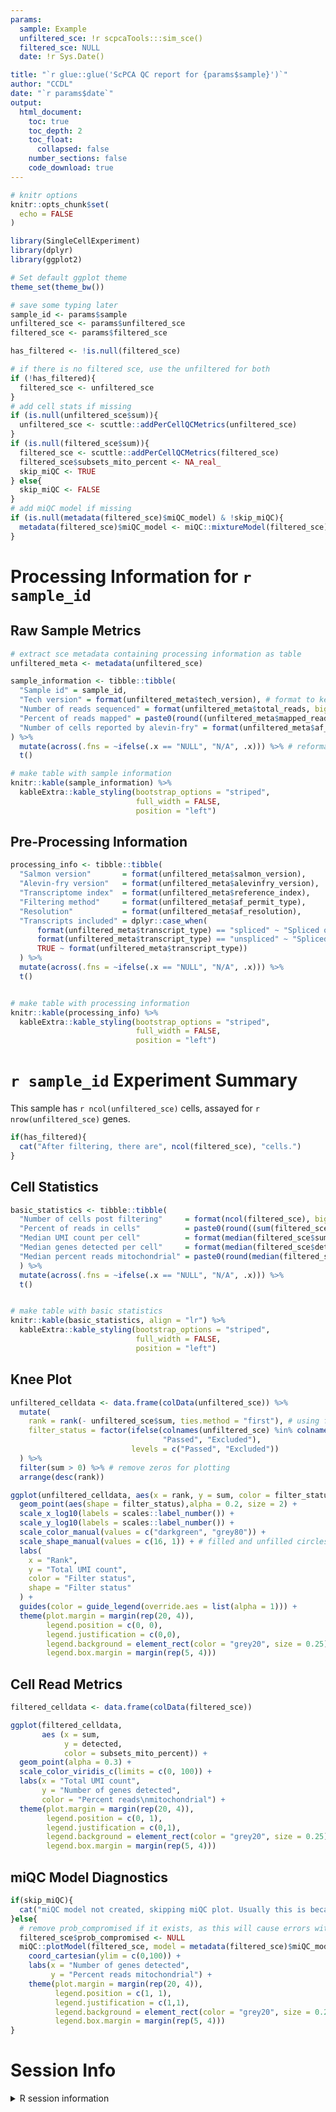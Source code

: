 ```yaml
---
params:
  sample: Example
  unfiltered_sce: !r scpcaTools:::sim_sce()
  filtered_sce: NULL
  date: !r Sys.Date()

title: "`r glue::glue('ScPCA QC report for {params$sample}')`"
author: "CCDL"
date: "`r params$date`"
output: 
  html_document:
    toc: true
    toc_depth: 2
    toc_float: 
      collapsed: false
    number_sections: false
    code_download: true
---
```


```r
# knitr options
knitr::opts_chunk$set(
  echo = FALSE
)

library(SingleCellExperiment)
library(dplyr)
library(ggplot2)

# Set default ggplot theme
theme_set(theme_bw())
```

```r
# save some typing later
sample_id <- params$sample
unfiltered_sce <- params$unfiltered_sce
filtered_sce <- params$filtered_sce

has_filtered <- !is.null(filtered_sce)

# if there is no filtered sce, use the unfiltered for both
if (!has_filtered){
  filtered_sce <- unfiltered_sce
}
# add cell stats if missing
if (is.null(unfiltered_sce$sum)){
  unfiltered_sce <- scuttle::addPerCellQCMetrics(unfiltered_sce)
}
if (is.null(filtered_sce$sum)){
  filtered_sce <- scuttle::addPerCellQCMetrics(filtered_sce)
  filtered_sce$subsets_mito_percent <- NA_real_
  skip_miQC <- TRUE
} else{
  skip_miQC <- FALSE
}
# add miQC model if missing
if (is.null(metadata(filtered_sce)$miQC_model) & !skip_miQC){
  metadata(filtered_sce)$miQC_model <- miQC::mixtureModel(filtered_sce)
}
```

# Processing Information for `r sample_id`

## Raw Sample Metrics

```r
# extract sce metadata containing processing information as table
unfiltered_meta <- metadata(unfiltered_sce) 

sample_information <- tibble::tibble(
  "Sample id" = sample_id,
  "Tech version" = format(unfiltered_meta$tech_version), # format to keep nulls
  "Number of reads sequenced" = format(unfiltered_meta$total_reads, big.mark = ',', scientific = FALSE),
  "Percent of reads mapped" = paste0(round((unfiltered_meta$mapped_reads/unfiltered_meta$total_reads) *100, 2), "%"),
  "Number of cells reported by alevin-fry" = format(unfiltered_meta$af_num_cells, big.mark = ',', scientific = FALSE)
) %>%
  mutate(across(.fns = ~ifelse(.x == "NULL", "N/A", .x))) %>% # reformat nulls
  t()

# make table with sample information
knitr::kable(sample_information) %>%
  kableExtra::kable_styling(bootstrap_options = "striped",
                            full_width = FALSE,
                            position = "left")
```

## Pre-Processing Information

```r
processing_info <- tibble::tibble(
  "Salmon version"       = format(unfiltered_meta$salmon_version),
  "Alevin-fry version"   = format(unfiltered_meta$alevinfry_version),
  "Transcriptome index"  = format(unfiltered_meta$reference_index),
  "Filtering method"     = format(unfiltered_meta$af_permit_type),
  "Resolution"           = format(unfiltered_meta$af_resolution), 
  "Transcripts included" = dplyr::case_when(
      format(unfiltered_meta$transcript_type) == "spliced" ~ "Spliced only",
      format(unfiltered_meta$transcript_type) == "unspliced" ~ "Spliced and unspliced",
      TRUE ~ format(unfiltered_meta$transcript_type))
  ) %>%
  mutate(across(.fns = ~ifelse(.x == "NULL", "N/A", .x))) %>%
  t()


# make table with processing information
knitr::kable(processing_info) %>%
  kableExtra::kable_styling(bootstrap_options = "striped",
                            full_width = FALSE,
                            position = "left")
```

# `r sample_id` Experiment Summary 

This sample has `r ncol(unfiltered_sce)` cells, assayed for `r nrow(unfiltered_sce)` genes.

```r
if(has_filtered){
  cat("After filtering, there are", ncol(filtered_sce), "cells.")
}
```

## Cell Statistics 

```r
basic_statistics <- tibble::tibble(
  "Number of cells post filtering"     = format(ncol(filtered_sce), big.mark = ","),
  "Percent of reads in cells"          = paste0(round((sum(filtered_sce$sum)/sum(unfiltered_sce$sum))*100,2),"%"),
  "Median UMI count per cell"          = format(median(filtered_sce$sum), big.mark = ","),
  "Median genes detected per cell"     = format(median(filtered_sce$detected), big.mark = ","),
  "Median percent reads mitochondrial" = paste0(round(median(filtered_sce$subsets_mito_percent), 2), "%")
  ) %>%
  mutate(across(.fns = ~ifelse(.x == "NULL", "N/A", .x))) %>%
  t()


# make table with basic statistics
knitr::kable(basic_statistics, align = "lr") %>%
  kableExtra::kable_styling(bootstrap_options = "striped",
                            full_width = FALSE,
                            position = "left")

```


## Knee Plot

```r
unfiltered_celldata <- data.frame(colData(unfiltered_sce)) %>%
  mutate(
    rank = rank(- unfiltered_sce$sum, ties.method = "first"), # using full spec for clarity 
    filter_status = factor(ifelse(colnames(unfiltered_sce) %in% colnames(filtered_sce),
                                  "Passed", "Excluded"),
                           levels = c("Passed", "Excluded"))
  ) %>%
  filter(sum > 0) %>% # remove zeros for plotting
  arrange(desc(rank))

ggplot(unfiltered_celldata, aes(x = rank, y = sum, color = filter_status))+
  geom_point(aes(shape = filter_status),alpha = 0.2, size = 2) +
  scale_x_log10(labels = scales::label_number()) +
  scale_y_log10(labels = scales::label_number()) + 
  scale_color_manual(values = c("darkgreen", "grey80")) + 
  scale_shape_manual(values = c(16, 1)) + # filled and unfilled circles
  labs(
    x = "Rank", 
    y = "Total UMI count",
    color = "Filter status",
    shape = "Filter status"
  ) + 
  guides(color = guide_legend(override.aes = list(alpha = 1))) + 
  theme(plot.margin = margin(rep(20, 4)),
        legend.position = c(0, 0),
        legend.justification = c(0,0),
        legend.background = element_rect(color = "grey20", size = 0.25),
        legend.box.margin = margin(rep(5, 4)))
```


## Cell Read Metrics 

```r
filtered_celldata <- data.frame(colData(filtered_sce)) 

ggplot(filtered_celldata, 
       aes (x = sum,
            y = detected, 
            color = subsets_mito_percent)) +
  geom_point(alpha = 0.3) +
  scale_color_viridis_c(limits = c(0, 100)) + 
  labs(x = "Total UMI count",
       y = "Number of genes detected",
       color = "Percent reads\nmitochondrial") + 
  theme(plot.margin = margin(rep(20, 4)),
        legend.position = c(0, 1),
        legend.justification = c(0,1),
        legend.background = element_rect(color = "grey20", size = 0.25),
        legend.box.margin = margin(rep(5, 4)))
```

## miQC Model Diagnostics

```r
if(skip_miQC){
  cat("miQC model not created, skipping miQC plot. Usually this is because mitochondrial gene data was not available.")
}else{
  # remove prob_compromised if it exists, as this will cause errors with plotModel
  filtered_sce$prob_compromised <- NULL
  miQC::plotModel(filtered_sce, model = metadata(filtered_sce)$miQC_model) + 
    coord_cartesian(ylim = c(0,100)) +
    labs(x = "Number of genes detected",
         y = "Percent reads mitochondrial") +
    theme(plot.margin = margin(rep(20, 4)),
          legend.position = c(1, 1),
          legend.justification = c(1,1),
          legend.background = element_rect(color = "grey20", size = 0.25),
          legend.box.margin = margin(rep(5, 4)))
}
```


# Session Info
<details>
<summary>R session information</summary>
```r
sessioninfo::session_info()
```
</details>

